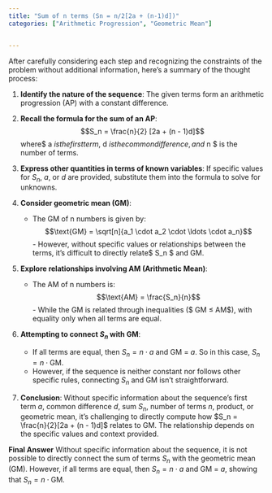 ```yaml
---
title: "Sum of n terms (Sn = n/2[2a + (n-1)d])"
categories: ["Arithmetic Progression", "Geometric Mean"]


---
```




After carefully considering each step and recognizing the constraints of the problem without additional information, here's a summary of the thought process:

1. **Identify the nature of the sequence**: The given terms form an arithmetic progression (AP) with a constant difference.

2. **Recall the formula for the sum of an AP**:
   $$S_n = \frac{n}{2} [2a + (n - 1)d]$$where$ a $is the first term,$ d $is the common difference, and$ n $ is the number of terms.

3. **Express other quantities in terms of known variables**: If specific values for $S_n$, $a$, or $d$ are provided, substitute them into the formula to solve for unknowns.

4. **Consider geometric mean (GM)**:
   - The GM of n numbers is given by:
     $$\text{GM} = \sqrt[n]{a_1 \cdot a_2 \cdot \ldots \cdot a_n}$$- However, without specific values or relationships between the terms, it's difficult to directly relate$ S_n $ and GM.

5. **Explore relationships involving AM (Arithmetic Mean)**:
   - The AM of n numbers is:
     $$\text{AM} = \frac{S_n}{n}$$- While the GM is related through inequalities ($ GM ≤ AM$), with equality only when all terms are equal.

6. **Attempting to connect $S_n$ with GM**:
   - If all terms are equal, then $S_n = n \cdot a$ and GM = $a$. So in this case, $S_n = n \cdot \text{GM}$.
   - However, if the sequence is neither constant nor follows other specific rules, connecting $S_n$ and GM isn't straightforward.

7. **Conclusion**: Without specific information about the sequence's first term $a$, common difference $d$, sum $S_n$, number of terms $n$, product, or geometric mean, it's challenging to directly compute how $S_n = \frac{n}{2}[2a + (n - 1)d]$ relates to GM. The relationship depends on the specific values and context provided.

**Final Answer**
Without specific information about the sequence, it is not possible to directly connect the sum of terms $S_n$ with the geometric mean (GM). However, if all terms are equal, then $S_n = n \cdot a$ and GM = $a$, showing that $S_n = n \cdot \text{GM}$.

\boxed{S_n = n \times \text{GM}}
